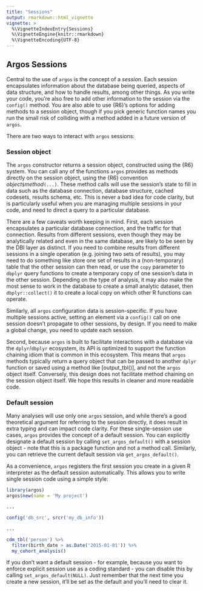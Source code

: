 ```yaml
---
title: "Sessions"
output: rmarkdown::html_vignette
vignette: >
  %\VignetteIndexEntry{Sessions}
  %\VignetteEngine{knitr::rmarkdown}
  %\VignetteEncoding{UTF-8}
---
```


## Argos Sessions

Central to the use of `argos` is the concept of a _session_.  Each session
encapsulates information about the database being queried, aspects of data
structure, and how to handle results, among other things.  As you write
your code, you're also free to add other information to the session via the
`config()` method.  You are also able to use {R6}'s options for adding
methods to a session object, though if you pick generic function names you
run the small risk of colliding with a method added in a future version of
`argos`.

There are two ways to interact with `argos` sessions:

### Session object

The `argos` constructor returns a session object, constructed using the {R6}
system.  You can call any of the functions `argos` provides as methods directly
on the session object, using the {R6} convention _object_`$`_method_`(...)`.
These method calls will use the session's state to fill in data such as the
database connection, database structure, cached codesets, results schema, etc.
This is never a bad idea for code clarity, but is particularly useful when
you are managing multiple sessions in your code, and need to direct a query to
a particular database.

There are a few caveats worth keeping in mind.  First, each session encapsulates
a particular database connection, and the traffic for that connection.  Results
from different sessions, even though they may be analytically related and even
in the same database, are likely to be seen by the DBI layer as distinct.  If
you need to combine results from different sessions in a single operation (e.g.
joining two sets of results), you may need to do something like store one set of
results in a (non-temporary) table that the other session can then read, or use
the `copy` parameter to `dbplyr` query functions to create a temporary copy of
one session's data in the other session.  Depending on the type of analysis, it
may also make the most sense to work in the database to create a small analytic
dataset, then `dbplyr::collect()` it to create a local copy on which other R
functions can operate.

Similarly, all `argos` configuration data is session-specific.  If you have
multiple sessions active, setting an element via a `config()` call on one
session doesn't propagate to other sessions, by design.  If you need to make
a global change, you need to update each session.

Second, because `argos` is built to facilitate interactions with a database via
the `dplyr`/`dbplyr` ecosystem, its API is optimized to support the function
chaining idiom that is common in this ecosystem.  This means that `argos`
methods typically return a query object that can be passed to another `dplyr`
function or saved using a method like [output_tbl()], and not the `argos` object
itself.  Conversely, this design does not facilitate method chaining on the
session object itself.  We hope this results in cleaner and more readable code.

### Default session

Many analyses will use only one `argos` session, and while there's a good
theoretical argument for referring to the session directly, it does result
in extra typing and can impact code clarity.  For these single-session use
cases, `argos` provides the concept of a default session.  You can explicitly
designate a default session by calling  `set_argos_default()` with a session
object - note that this is a package function and not a method call. Similarly,
you can retrieve the current default session via `get_argos_default()`.

As a convenience, `argos` registers the first session you create in a given R
interpreter as the default session automatically.  This allows you to write
single session code using a simple style:

```r
library(argos)
argos$new(name = 'My project')

...

config('db_src', srcr('my_db_info'))

...

cdm_tbl('person') %>%
  filter(birth_date > as.Date('2015-01-01')) %>% 
  my_cohort_analysis()
```

If you don't want a default session - for example, because you want to enforce
explicit session use as a coding standard - you can disable this by calling
`set_argos_default(NULL)`.  Just remember that the next time you create a new
session, it'll be set as the default and you'll need to clear it.
